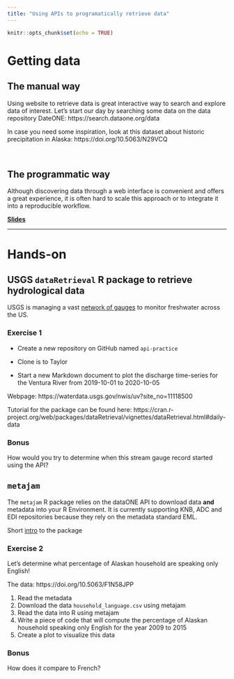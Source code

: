 ```yaml
---
title: "Using APIs to programatically retrieve data"
---
```


```r
knitr::opts_chunk$set(echo = TRUE)
```

# Getting data

## The manual way

Using website to retrieve data is great interactive way to search and explore data of interest. Let's start our day by searching some data on the data repository DateONE: https://search.dataone.org/data

In case you need some inspiration, look at this dataset about historic precipitation in Alaska: https://doi.org/10.5063/N29VCQ

<br>

## The programmatic way

Although discovering data through a web interface is convenient and offers a great experience, it is often hard to scale this approach or to integrate it into a reproducible workflow.

**[Slides](https://brunj7.github.io/EDS-214-analytical-workflows/slides/api.html)**


---

# Hands-on

## USGS `dataRetrieval` R package to retrieve hydrological data

USGS is managing a vast [network of gauges](https://dashboard.waterdata.usgs.gov/app/nwd/?region=lower48&aoi=default) to monitor freshwater across the US.

### Exercise 1

- Create a new repository on GitHub named `api-practice`

- Clone is to Taylor

- Start a new Markdown document to plot the discharge time-series for the Ventura River from 2019-10-01 to 2020-10-05

Webpage: https://waterdata.usgs.gov/nwis/uv?site_no=11118500

Tutorial for the package can be found here: 
https://cran.r-project.org/web/packages/dataRetrieval/vignettes/dataRetrieval.html#daily-data


### Bonus

How would you try to determine when this stream gauge record started using the API?


## `metajam`

The `metajam` R package relies on the dataONE API to download data **and** metadata into your R Environment. It is currently supporting KNB, ADC and EDI repositories because they rely on the metadata standard EML.

Short [intro](https://brunj7.github.io/EDS-214-analytical-workflows/slides/metajam_intro.html) to the package

### Exercise 2

Let's determine what percentage of Alaskan household are speaking only English!

The data: https://doi.org/10.5063/F1N58JPP

1. Read the metadata 
2. Download the data `household_language.csv` using metajam
3. Read the data into R using metajam
4. Write a piece of code that will compute the percentage of Alaskan household speaking only English for the year 2009 to 2015
5. Create a plot to visualize this data


### Bonus

How does it compare to French?